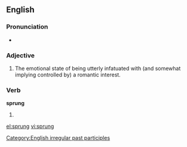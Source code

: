{{see|Sprung}}

==English==

===Pronunciation===
*{{IPA|/'spɻʌɳ/}}
*:{{rhymes|ʌŋ}}

===Adjective===
{{en-adj}}
# {{context|ebonics|slang}} The emotional state of being utterly infatuated with (and somewhat implying controlled by) a romantic interest.

===Verb===
'''sprung'''
# {{past participle of|[[spring]]}}

[[Category:English irregular past participles]]

[[el:sprung]]
[[vi:sprung]]